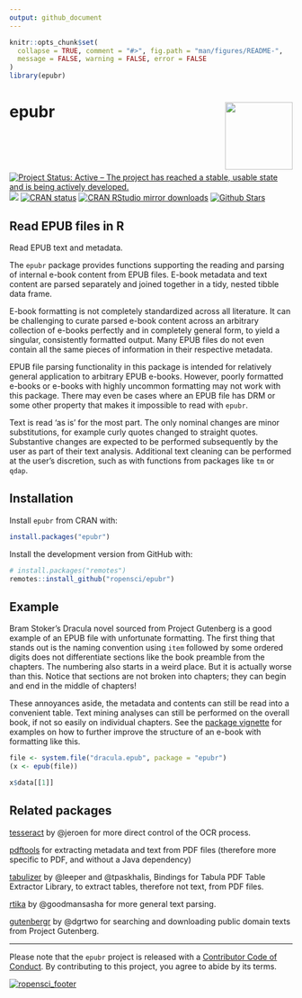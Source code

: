 ```yaml
---
output: github_document
---
```


<!-- README.md is generated from README.Rmd. Please edit that file -->

```r
knitr::opts_chunk$set(
  collapse = TRUE, comment = "#>", fig.path = "man/figures/README-",
  message = FALSE, warning = FALSE, error = FALSE
)
library(epubr)
```

# epubr <img src="man/figures/logo.png" style="margin-left:10px;margin-bottom:5px;" width="120" align="right">

<!-- badges: start -->
[![Project Status: Active – The project has reached a stable, usable state and is being actively developed.](http://www.repostatus.org/badges/latest/active.svg)](https://www.repostatus.org/)
[![](https://badges.ropensci.org/222_status.svg)](https://github.com/ropensci/software-review/issues/222)
[![CRAN status](https://www.r-pkg.org/badges/version/epubr)](https://cran.r-project.org/package=epubr)
[![CRAN RStudio mirror downloads](https://cranlogs.r-pkg.org/badges/epubr)](https://cran.r-project.org/package=epubr)
[![Github Stars](https://img.shields.io/github/stars/ropensci/epubr.svg?style=social&label=Github)](https://github.com/ropensci/epubr)
<!-- badges: end -->

## Read EPUB files in R

Read EPUB text and metadata. 

The `epubr` package provides functions supporting the reading and parsing of internal e-book content from EPUB files. E-book metadata and text content are parsed separately and joined together in a tidy, nested tibble data frame. 

E-book formatting is not completely standardized across all literature. It can be challenging to curate parsed e-book content across an arbitrary collection of e-books perfectly and in completely general form, to yield a singular, consistently formatted output. Many EPUB files do not even contain all the same pieces of information in their respective metadata.

EPUB file parsing functionality in this package is intended for relatively general application to arbitrary EPUB e-books. However, poorly formatted e-books or e-books with highly uncommon formatting may not work with this package.
There may even be cases where an EPUB file has DRM or some other property that makes it impossible to read with `epubr`.

Text is read 'as is' for the most part. The only nominal changes are minor substitutions, for example curly quotes changed to straight quotes. Substantive changes are expected to be performed subsequently by the user as part of their text analysis. Additional text cleaning can be performed at the user's discretion, such as with functions from packages like `tm` or `qdap`.

## Installation

Install `epubr` from CRAN with:

``` r
install.packages("epubr")
```

Install the development version from GitHub with:

``` r
# install.packages("remotes")
remotes::install_github("ropensci/epubr")
```

## Example

Bram Stoker's Dracula novel sourced from Project Gutenberg is a good example of an EPUB file with unfortunate formatting.
The first thing that stands out is the naming convention using `item` followed by some ordered digits does not differentiate sections like the book preamble from the chapters.
The numbering also starts in a weird place. But it is actually worse than this. Notice that sections are not broken into chapters; they can begin and end in the middle of chapters!

These annoyances aside, the metadata and contents can still be read into a convenient table. Text mining analyses can still be performed on the overall book, if not so easily on individual chapters. See the [package vignette](https://docs.ropensci.org/epubr/articles/epubr.html) for examples on how to further improve the structure of an e-book with formatting like this.

```r
file <- system.file("dracula.epub", package = "epubr")
(x <- epub(file))

x$data[[1]]
```

## Related packages

[tesseract](https://github.com/ropensci/tesseract) by @jeroen for more direct control of the OCR process.

[pdftools](https://github.com/ropensci/pdftools) for extracting metadata and text from PDF files (therefore more specific to PDF, and without a Java dependency)

[tabulizer](https://github.com/ropensci/tabulapdf) by @leeper and @tpaskhalis, Bindings for Tabula PDF Table Extractor Library, to extract tables, therefore not text, from PDF files.

[rtika](https://github.com/ropensci/rtika) by @goodmansasha for more general text parsing.

[gutenbergr](https://github.com/ropensci/gutenbergr) by @dgrtwo for searching and downloading public domain texts from Project Gutenberg.

---

Please note that the `epubr` project is released with a [Contributor Code of Conduct](https://github.com/ropensci/epubr/blob/master/CODE_OF_CONDUCT.md). By contributing to this project, you agree to abide by its terms.

[![ropensci_footer](https://ropensci.org/public_images/ropensci_footer.png)](https://ropensci.org)
